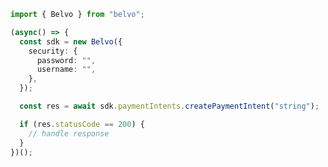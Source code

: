 ```typescript CreatePaymentIntent.ts
import { Belvo } from "belvo";

(async() => {
  const sdk = new Belvo({
    security: {
      password: "",
      username: "",
    },
  });

  const res = await sdk.paymentIntents.createPaymentIntent("string");

  if (res.statusCode == 200) {
    // handle response
  }
})();
```
